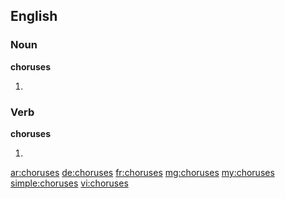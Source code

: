==English==

===Noun===
'''choruses'''

# {{plural of|[[chorus]]}}

===Verb===
'''choruses'''

# {{third-person singular of|[[chorus]]}}

[[ar:choruses]]
[[de:choruses]]
[[fr:choruses]]
[[mg:choruses]]
[[my:choruses]]
[[simple:choruses]]
[[vi:choruses]]